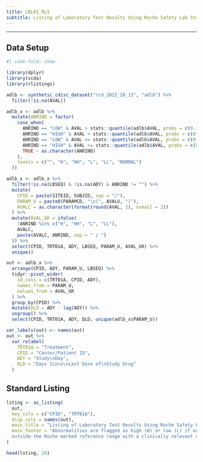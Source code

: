```yaml
---
title: LBL01_RLS
subtitle: Listing of Laboratory Test Results Using Roche Safety Lab Standardization
---
```


------------------------------------------------------------------------

::: panel-tabset
## Data Setup

```r
#| code-fold: show

library(dplyr)
library(scda)
library(rlistings)

adlb <- synthetic_cdisc_dataset("rcd_2022_10_13", "adlb") %>%
  filter(!is.na(AVAL))

adlb_x <- adlb %>%
  mutate(ANRIND = factor(
    case_when(
      ANRIND == "LOW" & AVAL > stats::quantile(adlb$AVAL, probs = c(0.1)) ~ "L",
      ANRIND == "HIGH" & AVAL < stats::quantile(adlb$AVAL, probs = c(0.9)) ~ "H",
      ANRIND == "LOW" & AVAL <= stats::quantile(adlb$AVAL, probs = c(0.1)) ~ "LL",
      ANRIND == "HIGH" & AVAL >= stats::quantile(adlb$AVAL, probs = c(0.9)) ~ "HH",
      TRUE ~ as.character(ANRIND)
    ),
    levels = c("", "H", "HH", "L", "LL", "NORMAL")
  ))

adlb_x <- adlb_x %>%
  filter(!is.na(LBSEQ) & !is.na(ADY) & ANRIND != "") %>%
  mutate(
    CPID = paste(SITEID, SUBJID, sep = "/"),
    PARAM_U = paste0(PARAMCD, "\n(", AVALU, ")"),
    AVALC = as.character(format(round(AVAL, 2), nsmall = 2))
  ) %>%
  mutate(AVAL_GR = ifelse(
    !ANRIND %in% c("H", "HH", "L", "LL"),
    AVALC,
    paste(AVALC, ANRIND, sep = " / ")
  )) %>%
  select(CPID, TRT01A, ADY, LBSEQ, PARAM_U, AVAL_GR) %>%
  unique()

out <- adlb_x %>%
  arrange(CPID, ADY, PARAM_U, LBSEQ) %>%
  tidyr::pivot_wider(
    id_cols = c(TRT01A, CPID, ADY),
    names_from = PARAM_U,
    values_from = AVAL_GR
  ) %>%
  group_by(CPID) %>%
  mutate(DLD = ADY - lag(ADY)) %>%
  ungroup() %>%
  select(CPID, TRT01A, ADY, DLD, unique(adlb_x$PARAM_U))

var_labels(out) <- names(out)
out <- out %>%
  var_relabel(
    TRT01A = "Treatment",
    CPID = "Center/Patient ID",
    ADY = "Study\nDay",
    DLD = "Days Since\nLast Dose of\nStudy Drug"
  )
```

## Standard Listing

```r
lsting <- as_listing(
  out,
  key_cols = c("CPID", "TRT01A"),
  disp_cols = names(out),
  main_title = "Listing of Laboratory Test Results Using Roche Safety Lab Standardization",
  main_footer = "Abnormalities are flagged as high (H) or low (L) if outside the Roche standard reference range; high high (HH) or low low (LL) if
  outside the Roche marked reference range with a clinically relevant change from baseline. "
)

head(lsting, 20)
```
:::
